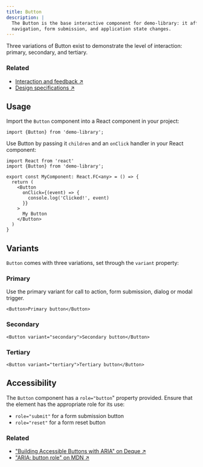 ```yaml
---
title: Button
description: |
  The Button is the base interactive component for demo-library: it affords
  navigation, form submission, and application state changes.
---
```


Three variations of Button exist to demonstrate the level of interaction: primary, secondary, and tertiary.

### Related

* [Interaction and feedback ↗](#)
* [Design specifications ↗](#)

## Usage

Import the `Button` component into a React component in your project:

```tsx
import {Button} from 'demo-library';
```

Use Button by passing it `children` and an `onClick` handler in your React component:

```tsx
import React from 'react'
import {Button} from 'demo-library';

export const MyComponent: React.FC<any> = () => {
  return (
    <Button
      onClick={(event) => {
        console.log('Clicked!', event)
      }}
    >
      My Button
    </Button>
  )
}
```

## Variants

`Button` comes with three variations, set through the `variant` property:

### Primary

Use the primary variant for call to action, form submission, dialog or modal
trigger.

```tsx live
<Button>Primary button</Button>
```

### Secondary

```tsx live
<Button variant="secondary">Secondary button</Button>
```

### Tertiary

```tsx live
<Button variant="tertiary">Tertiary button</Button>
```

## Accessibility

The `Button` component has a `role="button`" property provided. Ensure that the
element has the appropriate role for its use:

* `role="submit"` for a form submission button
* `role="reset"` for a form reset button

### Related

* ["Building Accessible Buttons with ARIA" on Deque ↗](https://www.deque.com/blog/accessible-aria-buttons/)
* ["ARIA: button role" on MDN ↗](https://developer.mozilla.org/en-US/docs/Web/Accessibility/ARIA/Roles/button_role/)

